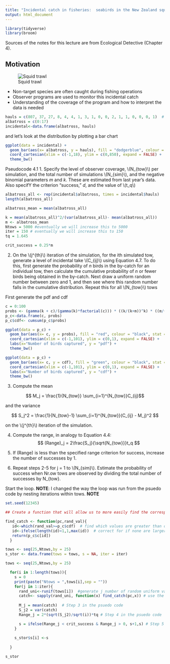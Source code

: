```yaml
---
title: "Incidental catch in fisheries:  seabirds in the New Zealand squid trawl fisheries"
output: html_document
---
```


```r
library(tidyverse)
library(broom)
```

Sources of the notes for this lecture are from Ecological Detective (Chapter 4).

## Motivation

![Squid trawl](https://static1.squarespace.com/static/5669f27fa128e6a7fba76540/t/568d793e25981d9e06ac19a1/1452112192471/header.jpg?format=1500w)

- Non-target species are often caught during fishing operations
- Observer programs are used to monitor this incidental catch
- Understanding of the coverage of the program and how to interpret the data is needed

```r

hauls = c(807, 37, 27, 8, 4, 4, 1, 3, 1, 0, 0, 2, 1, 1, 0, 0, 0, 1)  # from table 4.3
albatross = c(0:17)
incidental<-data.frame(albatross, hauls)
```

and let's look at the distribution by plotting a bar chart

```r
ggplot(data = incidental) + 
  geom_bar(aes(x= albatross, y = hauls), fill = "dodgerblue", colour = "black", stat = "identity") + 
  coord_cartesian(xlim = c(-1,18), ylim = c(0,850), expand = FALSE) + 
  theme_bw()
```

Pseudocode 4.1
1. Specify the level of observer coverage, \\(N_{tow}\\) per simulation, and the total number of simulations \\(N_{sim}\\), and the negative binomial parameters *m* and *k*. These are estimated from last year's data. Also specifY the criterion "success," *d*, and the value of \\(t_q\\)

```r
albatross_all <- rep(incidental$albatross, times = incidental$hauls)
length(albatross_all)

albatross_mean = mean(albatross_all)

k = mean(albatross_all)^2/(var(albatross_all)- mean(albatross_all))
m <- albatross_mean
Ntows = 5000 #eventually we will increase this to 5000
iter = 150 # eventually we will increase this to 150
tq = 1.645

crit_success = 0.25*m
```

2. On the \\(j^{th}\\) iteration of the simulation, for the ith simulated tow, generate a level of incidental take \\(C_{ij}\\) using Equation 4.7. To do this, first generate the probability of *n* birds in the by-catch for an individual tow, then calculate the cumulative probability of *n* or fewer birds being obtained in the by-catch. Next draw a uniform random number between zero and 1, and then see where this random number falls in the cumulative distribution. Repeat this for all \\(N_{tow}\\) tows

First generate the pdf and cdf

```r

c = 0:100
probs <- (gamma(k + c)/(gamma(k)*factorial(c))) * ((k/(k+m))^k) * ((m/(m+k))^c)
p_c<-data.frame(c, probs)
p_c$cdf<- cumsum(p_c$probs)

ggplot(data = p_c) + 
  geom_bar(aes(x= c, y = probs), fill = "red", colour = "black", stat = "identity") + 
  coord_cartesian(xlim = c(-1,101), ylim = c(0,1), expand = FALSE) + 
  labs(x="Number of birds captured", y = "pdf") +
  theme_bw()

ggplot(data = p_c) + 
  geom_bar(aes(x= c, y = cdf), fill = "green", colour = "black", stat = "identity") + 
  coord_cartesian(xlim = c(-1,101), ylim = c(0,1), expand = FALSE) + 
  labs(x="Number of birds captured", y = "cdf") +
  theme_bw()

```

3. Compute the mean

$$ M_j = \frac{1}{N_{tow}} \sum_{i=1}^{N_{tow}}C_{ij}$$

and the variance

$$ S_j^2 = \frac{1}{N_{tow}-1} \sum_{i=1}^{N_{tow}}(C_{ij} - M_j)^2  $$

on the \\(j^{th}\\) iteration of the simulation.

4. Compute the range, in analogy to Equation 4.4:
$$ (Range)_j = 2\frac{S_j}{\sqrt{N_{tow}}}t_q $$

5. If (Range) is less than the specified range criterion for success, increase the number of successes by 1. 
6. Repeat steps 2-5 for j = 1 to \\(N_{sim}\\). Estimate the probability of success when Nr.ow tows are observed by dividing the total number of successes by N_{tow}.

Start the loop.  **NOTE**:  I changed the way the loop was run from the psuedo code by nesting iterations within tows.   **NOTE** 

```r
set.seed(12345)

## Create a function that will allow us to more easily find the corresponding catch for each random number

find_catch <- function(pc,rand_val){
   id<-which(rand_val>=p_c$cdf)  # find which values are greater than or equal to our cdf
   id<-ifelse(length(id)<1,1,max(id))  # correct for if none are larger and otherwise take the max id
   return(p_c$c[id])
  }

tows <- seq(25,Ntows,by = 25)
s_stor <- data.frame(tows = tows, s = NA, iter = iter)

tows <- seq(25,Ntows,by = 25)

  for(i in 1:length(tows)){
    s = 0
    print(paste("Ntows = ",tows[i],sep = ""))
    for(j in 1:iter){
      rand_uni<-runif(tows[i])  #generate j number of random uniform variables
      catch<- sapply(rand_uni, function(x) find_catch(pc,x)) # use the find_catch function to find the corresponding numbr of birds from our find_catch function
      
      M_j = mean(catch)  # Step 3 in the psuedo code
      S_j2 = var(catch)
      Range_j = 2*(sqrt(S_j2)/sqrt(i))*tq # Step 4 in the psuedo code

      s = ifelse(Range_j < crit_success & Range_j > 0, s+1,s) # Step 5 in the psuedo code
    }
  
    s_stor$s[i] <-s
  
  }

s_stor

```


